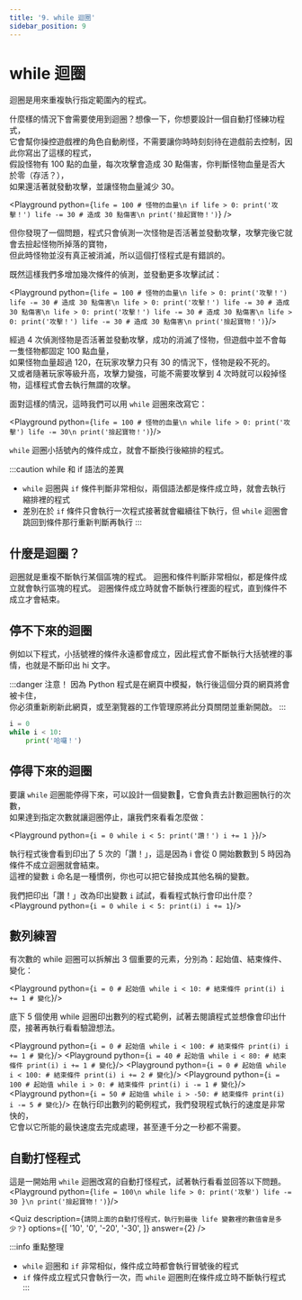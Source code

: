 ```yaml
---
title: '9. while 迴圈'
sidebar_position: 9
---
```


# while 迴圈
迴圈是用來重複執行指定範圍內的程式。

什麼樣的情況下會需要使用到迴圈？想像一下，你想要設計一個自動打怪練功程式，<br/>
它會幫你操控遊戲裡的角色自動刷怪，不需要讓你時時刻刻待在遊戲前去控制，因此你寫出了這樣的程式，<br/>
假設怪物有 100 點的血量，每次攻擊會造成 30 點傷害，你判斷怪物血量是否大於零（存活？），<br/>
如果還活著就發動攻擊，並讓怪物血量減少 30。

<Playground python={`
life = 100 # 怪物的血量\n
if life > 0:
    print('攻擊！')
    life -= 30 # 造成 30 點傷害\n
print('撿起寶物！')
`} />

但你發現了一個問題，程式只會偵測一次怪物是否活著並發動攻擊，攻擊完後它就會去撿起怪物所掉落的寶物，<br/>
但此時怪物並沒有真正被消滅，所以這個打怪程式是有錯誤的。<br/>

既然這樣我們多增加幾次條件的偵測，並發動更多攻擊試試：

<Playground python={`
life = 100 # 怪物的血量\n
life > 0:
    print('攻擊！')
    life -= 30 # 造成 30 點傷害\n
life > 0:
    print('攻擊！')
    life -= 30 # 造成 30 點傷害\n
life > 0:
    print('攻擊！')
    life -= 30 # 造成 30 點傷害\n
life > 0:
    print('攻擊！')
    life -= 30 # 造成 30 點傷害\n
print('撿起寶物！')
`}/>

經過 4 次偵測怪物是否活著並發動攻擊，成功的消滅了怪物，但遊戲中並不會每一隻怪物都固定 100 點血量，<br/>
如果怪物血量超過 120，在玩家攻擊力只有 30 的情況下，怪物是殺不死的。<br/>
又或者隨著玩家等級升高，攻擊力變強，可能不需要攻擊到 4 次時就可以殺掉怪物，這樣程式會去執行無謂的攻擊。<br/>

面對這樣的情況，這時我們可以用 `while` 迴圈來改寫它：

<Playground python={`
life = 100 # 怪物的血量\n
while life > 0:
    print('攻擊')
    life -= 30\n
print('撿起寶物！')
`}/>

`while` 迴圈小括號內的條件成立，就會不斷換行後縮排的程式。

:::caution while 和 if 語法的差異
* `while` 迴圈與 `if` 條件判斷非常相似，兩個語法都是條件成立時，就會去執行縮排裡的程式
* 差別在於 `if` 條件只會執行一次程式接著就會繼續往下執行，但 `while` 迴圈會跳回到條件那行重新判斷再執行
:::

## 什麼是迴圈？
迴圈就是重複不斷執行某個區塊的程式。
迴圈和條件判斷非常相似，都是條件成立就會執行區塊的程式。
迴圈條件成立時就會不斷執行裡面的程式，直到條件不成立才會結束。

## 停不下來的迴圈
例如以下程式，小括號裡的條件永遠都會成立，因此程式會不斷執行大括號裡的事情，也就是不斷印出 hi 文字。

:::danger 注意！
因為 Python 程式是在網頁中模擬，執行後這個分頁的網頁將會被卡住，<br/>
你必須重新刷新此網頁，或至瀏覽器的工作管理原將此分頁關閉並重新開啟。
:::

```python
i = 0
while i < 10:
    print('哈囉！') 
```

## 停得下來的迴圈
要讓 `while` 迴圈能停得下來，可以設計一個變數，它會負責去計數迴圈執行的次數，<br/>
如果達到指定次數就讓迴圈停止，讓我們來看看怎麼做：

<Playground python={`
i = 0
while i < 5:
    print('讚！')
    i += 1
}
`}/>

執行程式後會看到印出了 5 次的「讚！」，這是因為 i 會從 0 開始數數到 5 時因為條件不成立迴圈就會結束。<br/>
這裡的變數 `i` 命名是一種慣例，你也可以把它替換成其他名稱的變數。

我們把印出「讚！」改為印出變數 `i` 試試，看看程式執行會印出什麼？
<Playground python={`
i = 0
while i < 5:
    print(i)
    i += 1
`}/>

## 數列練習
有次數的 while 迴圈可以拆解出 3 個重要的元素，分別為：起始值、結束條件、變化：

<Playground python={`
i = 0 # 起始值
while i < 10: # 結束條件
    print(i)
    i += 1 # 變化
`}/>

底下 5 個使用 while 迴圈印出數列的程式範例，試著去閱讀程式並想像會印出什麼，接著再執行看看驗證想法。

<Playground python={`
i = 0 # 起始值
while i < 100: # 結束條件
    print(i)
    i += 1 # 變化
`}/>
<Playground python={`
i = 40 # 起始值
while i < 80: # 結束條件
    print(i)
    i += 1 # 變化
`}/>
<Playground python={`
i = 0 # 起始值
while i < 100: # 結束條件
    print(i)
    i += 2 # 變化
`}/>
<Playground python={`
i = 100 # 起始值
while i > 0: # 結束條件
    print(i)
    i -= 1 # 變化
`}/>
<Playground python={`
i = 50 # 起始值
while i > -50: # 結束條件
    print(i)
    i -= 5 # 變化
`}/>
在執行印出數列的範例程式，我們發現程式執行的速度是非常快的，<br/>
它會以它所能的最快速度去完成處理，甚至連千分之一秒都不需要。

## 自動打怪程式
這是一開始用 `while` 迴圈改寫的自動打怪程式，試著執行看看並回答以下問題。
<Playground python={`
life = 100\n
while life > 0:
    print('攻擊')
    life -= 30
}\n
print('撿起寶物！')
`}/>

<Quiz
  description={`請問上面的自動打怪程式，執行到最後 life 變數裡的數值會是多少？`}
  options={[
      '10',
      '0',
      '-20',
      '-30',
  ]}
  answer={2}
/>

:::info 重點整理
* `while` 迴圈和 `if` 非常相似，條件成立時都會執行冒號後的程式
* `if` 條件成立程式只會執行一次，而 `while` 迴圈則在條件成立時不斷執行程式
:::